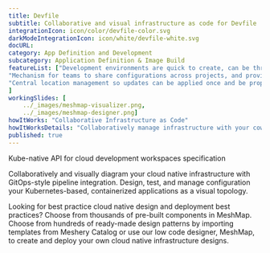 ```yaml
---
title: Devfile  
subtitle: Collaborative and visual infrastructure as code for Devfile
integrationIcon: icon/color/devfile-color.svg
darkModeIntegrationIcon: icon/white/devfile-white.svg
docURL: 
category: App Definition and Development
subcategory: Application Definition & Image Build
featureList: ["Development environments are quick to create, can be thrown away at will, and can be easily re-created when needed.",
"Mechanism for teams to share configurations across projects, and provide a single source of truth throughout the application lifecycle.",
"Central location management so updates can be applied once and be properly aligned across development teams."
]
workingSlides: [
    ../_images/meshmap-visualizer.png,
    ../_images/meshmap-designer.png]
howItWorks: "Collaborative Infrastructure as Code"
howItWorksDetails: "Collaboratively manage infrastructure with your coworkers synchronously sharing the same designs."
published: true
---
```

<p>
    Kube-native API for cloud development workspaces specification
</p>
<p>
    Collaboratively and visually diagram your cloud native infrastructure with GitOps-style pipeline integration. Design, test, and manage configuration your Kubernetes-based, containerized applications as a visual topology.
</p>
<p>
    Looking for best practice cloud native design and deployment best practices? Choose from thousands of pre-built components in MeshMap. Choose from hundreds of ready-made design patterns by importing templates from Meshery Catalog or use our low code designer, MeshMap, to create and deploy your own cloud native infrastructure designs.
</p>